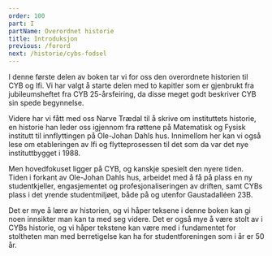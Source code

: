 ```yaml
---
order: 100
part: I
partName: Overordnet historie
title: Introduksjon
previous: /forord
next: /historie/cybs-fodsel
---
```


I denne første delen av boken tar vi for oss den overordnete historien til CYB og Ifi. Vi har valgt å starte delen med 
to kapitler som er gjenbrukt fra jubileumsheftet fra CYB 25-årsfeiring, da disse meget godt beskriver CYB sin spede 
begynnelse.

Videre har vi fått med oss Narve Trædal til å skrive om instituttets historie, en historie han leder oss igjennom fra 
røttene på Matematisk og Fysisk institutt til innflyttingen på Ole-Johan Dahls hus. Innimellom her kan vi også lese om 
etableringen av Ifi og flytteprosessen til det som da var det nye instituttbygget i 1988.

Men hovedfokuset ligger på CYB, og kanskje spesielt den nyere tiden. Tiden i forkant av Ole-Johan Dahls hus, arbeidet 
med å få på plass en ny studentkjeller, engasjementet og profesjonaliseringen av driften, samt CYBs plass i det yrende 
studentmiljøet, både på og utenfor Gaustadalléen 23B.

Det er mye å lære av historien, og vi håper teksene i denne boken kan gi noen innsikter man kan ta med seg videre. Det 
er også mye å være stolt av i CYBs historie, og vi håper tekstene kan være med i fundamentet for stoltheten man med 
berretigelse kan ha for studentforeningen som i år er 50 år.
